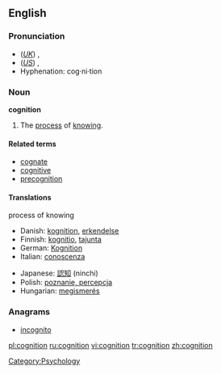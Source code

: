 ==English==

===Pronunciation===
*(''[[Received Pronunciation|UK]]'') {{IPA|/kɒgˈnɪʃən/}}, {{SAMPA|/kQg"nIS@n/}}
*(''[[General American|US]]'') {{IPA|/kɑgˈnɪʃən/}}, {{SAMPA|/kAg"nIs@n/}}
*Hyphenation: cog·ni·tion

===Noun===
{{wikipedia}}
'''cognition'''
#The [[process]] of [[know]]ing.

====Related terms====
*[[cognate]]
*[[cognitive]]
*[[precognition]]

====Translations====
;process of knowing
{{top}}
*Danish: [[kognition]], [[erkendelse]]
*Finnish: [[kognitio]], [[tajunta]]
*German: [[Kognition]] {{f}}
*Italian: [[conoscenza]] {{m}}
{{mid}}
*Japanese: [[認知]] (ninchi)
*Polish: [[poznanie, percepcja]] {{n}}
*Hungarian: [[megismerés]]
{{bottom}}

===Anagrams===
*[[incognito]]

[[Category:Psychology]]

[[pl:cognition]]
[[ru:cognition]]
[[vi:cognition]]
[[tr:cognition]]
[[zh:cognition]]